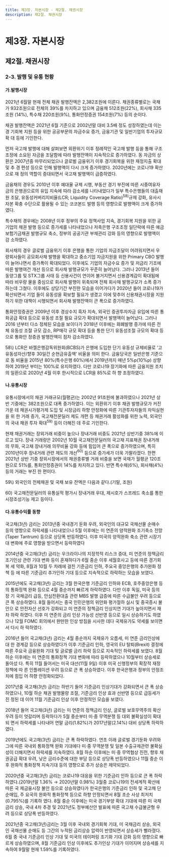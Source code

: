 ```yaml
---
title: 제3장. 자본시장 - 제2절. 채권시장 
description: 제2절. 채권시장
---
```


# 제3장. 자본시장

## 제2절. 채권시장

### 2-3. 발행 및 유통 현황

#### 가.발행시장

2021년 6월말 현재 전체 채권 발행잔액은 2,382조원에 이른다. 채권종류별로는 국채
가 932조원으로 전체의 39%를 차지하고 있으며 금융채 512조원(22%), 회사채 335조원
(14%), 특수채 220조원(9%), 통화안정증권 154조원(7%) 등의 순이다.

채권 발행잔액은 2021년 6월 기준으로 2002년말 대비 3.5배 정도 성장하였는데 이는 경
기회복 지원 등을 위한 공공부문의 자금수요 증가, 금융기관 및 일반기업의 투자규모 확
대 등에 기인한다.

먼저 국고채 발행에 대해 살펴보면 외환위기 이후 정례적인 국고채 발행 등을 통해 구조
조정에 소요된 자금을 조달함에 따라 발행잔액이 지속적으로 증가하였다. 동 자금의 상환은 2007년중 마무리되었으나 글로벌 금융위기 이후 경기회복을 위한 재정지출 확대 및 추
경 편성 등으로 인해 발행액이 다시 크게 증가하였다. 2020년에는 코로나19 확산으로 재
정의 역할이 증대되면서 국고채 발행액이 급증하였다.

금융채의 경우도 2010년 이후 예대율 규제 시행, 부동산 경기 부진에 따른 시중여유자
금의 은행권으로의 유입 지속에 따라 감소세를 나타내었다가 일부 특수은행들의 대출재
원 조달, 유동성커버리지비율(LCR; Liquidity Coverage Ratio)$^{58)}$규제 강화, 유사시 자본
확충 수단으로 활용될 수 있는 코코본드 발행 등의 영향으로 발행액이 크게 증가하였다.

특수채의 경우에는 2008년 이후 정부의 주요 정책사업 지속, 경기회복 지원을 위한 공
기업의 채권 발행 등으로 증가세를 나타내었으나 저축은행 구조조정 일단락에 따른 예금
보험기금채권 발행규모 축소, 정부의 공공기관 부채관리 강화 등의 영향으로 발행액이 감
소하였다.

회사채의 경우 글로벌 금융위기 이후 은행을 통한 기업의 자금조달이 어려워지면서 우
량회사들이 공모회사채 발행을 확대하고 중소기업 자금지원을 위한 Primary CBO 발행이
늘어나면서 증가폭이 확대되었다. 이후에도 기업의 자금수요 증가 및 저금리 기조에 따른
발행여건 개선 등으로 회사채 발행규모가 꾸준히 늘어났다. 그러나 2013년 들어 동양그룹
및 STX그룹 사태 등 신용사건이 연이어 불거지면서 신용경계감이 확대됨에 따라 비우량
물을 중심으로 회사채 발행이 위축되며 전체 회사채 발행규모가 소폭 증가하는데 그쳤다.
이후에도 상당기간 부진한 모습을 이어가다가 2020년 들어 코로나19가 확산되면서 기업
들이 유동성을 확보할 필요가 생겼고 이에 맞추어 신용채권시장을 지원하기 위한 대책이
시행되면서 회사채 발행잔액이 큰 폭으로 증가하였다.

통화안정증권은 2009년 이후 경상수지 흑자 지속, 외국인 증권투자자금 유입에 따른 통
화공급 확대 등으로 유동성 조절 필요 규모가 확대되면서 발행액이 늘어났다. 그러나 2016
년부터 다소 정체된 모습을 보이다가 2018년 이후에는 화폐발행 증가에 따른 전체 유동성 조절 규모 감소, RP매각 규모 확대 등을 통한 단기 유동성조절 규모의 확대 등으로 통화안
정증권 발행잔액이 점차 감소하였다.


<GCenterImg src ="/fm/t3-13.png" caption="표3-13. 채권종류별 발행잔액"/>

<GComment>
58\) LCR은 바젤은행감독위원회(BCBS)가 은행에 도입한 단기 유동성 규제비율로 ‘고유동성자산/향후 30일간 순현금유출액’ 비율을 의미
한다. 금융당국은 일반은행 기준으로 동 비율을 2015년 80%(특수은행 60%)에서 2019년까지 매년 5%p(10%p) 상향하여 2019년
부터는 100%로 유지하였다. 다만 코로나19 장기화에 따른 금융지원 조치의 일환으로 2020년 4월 이후 한시적으로 LCR을 85%로 하
향 조정하였다.
</GComment>

#### 나.유통시장

유통시장에서의 채권 거래규모(월평균)는 2002년 91조원에 불과하였으나 2021년 상반
기중에는 382조원으로 대폭 증가하였다. 이는 외환위기 이후 채권 발행규모가 커진 가운
데 채권시가평가제 도입 및 시장금리 하향 안정화에 따른 기관투자자들의 차익실현을 위
한 거래 증가, 국고채전문딜러 제도 개편 등 채권거래 활성화를 위한 노력, 외국인의 국내
채권 투자 확대$^{59)}$ 등이 더해진 데 주로 기인한다.

현재 채권거래는 장외거래 비중이 높으나 장내거래 비중도 2021년 상반기중 38%에 이
르고 있다. 장내 거래량은 2002년 10월 국고채전문딜러의 국고채 지표채권 장내거래 의
무화, 국고채 장내거래 의무비율 강화 등에 힘입어 큰 폭으로 증가하였으며, 특히 2010년이후 장내거래 관련 제도의 개선$^{60)}$ 등으로 증가세가 더욱 가팔라졌다. 한편 2021년 상반
기중 장외시장에서의 채권종류별 거래 비중을 보면 국채가 월평균 120조원으로 51%를,
통화안정증권이 14%를 차지하고 있다. 반면 특수채(6%), 회사채(4%) 등의 거래는 부진
한 편이다.


<GCenterImg src ="/fm/t3-17.png" caption="표3-17. 채권종류별 거래량 현황"/>

<GComment>
59\) 외국인의 전체채권 및 국채 보유 잔액은 다음과 같다.(기말, 조원)
<GCenterImg src ="/fm/59).png" />

60\) 국고채전문딜러의 유통실적 평가시 장내거래 우대, 제시호가 스프레드 축소를 통한 시장조성기능 제고 등이다.

</GComment>

#### 다.유통수익률 동향

국고채(3년) 금리는 2013년중 국내경기 둔화 우려, 외국인의 대규모 국채선물 순매수
등의 영향으로 하락세를 나타내었으나 5월 이후에는 미 연준의 양적완화 조기축소 전망
(Taper Tantrum) 등으로 상당폭 반등하였다. 이후 미국의 양적완화 축소 관련 시장기대
변화에 주로 영향을 받으면서 등락하였다

2014년중 국고채(3년) 금리는 우크라이나의 지정학적 리스크 증대, 미 연준의 정책금리
조기인상 관련 기대 변화 등이 혼재하다가 6월 중순 이후 세월호사고 등에 따른 경기회복
세 약화, 8월과 10월 두 차례에 걸친 기준금리 인하, 주요국 중앙은행의 추가완화 정책 등
에 따른 기준금리 추가인하 기대 등으로 지속적으로 하락하는 모습을 보였다.

2015년에도 국고채(3년) 금리는 3월 한국은행 기준금리 인하와 ECB, 호주중앙은행 등
의 통화정책 완화 등으로 4월 중순까지 빠르게 하락하였다. 다만 이후 독일, 미국 등의 장
기 국채금리 급등, 안심전환대출 관련 MBS 발행 급증에 따른 수급불안 우려 등으로 큰
폭 상승하였다. 8월 들어서는 중국 인민은행의 위안화 평가절하 실시 및 중국증시 불안으
로 안전자산 선호가 강화되고 미 연준의 정책금리 인상지연 기대가 높아지면서 재차 하락
하였다. 이후 미 연준의 금리 인상 가능성 선반영 등으로 일시 상승하기도 하였으나 12월
FOMC 회의에서 완만한 인상 방침을 시사한 데다 국제유가도 약세를 보이면서 다시 하
락하였다.

2016년 들어 국고채(3년) 금리는 4월 중순까지 국제유가 오름세, 미 연준 금리인상에 대
한 경계감 등으로 상승하였다가 이후 기준금리 인하, 영국의 EU 탈퇴(Brexit) 결정에 따른
주요국 금융완화 기대 및 글로벌 금리 하락 등으로 지속적인 하락세를 보였다. 8월 하순
이후에는 미 연준의 통화정책 기대 변화에 따라 등락하였으나 10월부터 상승세로 돌아섰
다. 특히 11월 들어서는 미국 대선(11월 9일) 이후 미국 신행정부의 확장적 재정정책에 따
른 인플레이션 우려 등으로 큰 폭 상승하였다. 이후 한국은행과 정부의 안정조치에 힘입
어 하향 안정화되었다.

2017년중 국고채(3년) 금리는 하반기 들어 기준금리 인상기대가 강화되면서 큰 폭 상승
하였으나, 10월 하순 채권 발행물량 조절, 기준금리 인상 효과 선반영 등으로 급등세가 진
정된 데 이어 11월 기준금리 인상 이후 안정적인 모습을 보였다.

2018년 들어 국고채(3년) 금리는 미 연준의 정책금리 인상, 글로벌 보호무역주의 확산
우려 등이 엇갈리며 등락하다가 5월 중순부터 미·중 무역분쟁 등 대외 불확실성이 확대되
면서 하락세를 나타내어 연말 금리(1.82%)가 2017년말(2.14%) 대비 상당폭 하락하였다.

2019년에도 국고채(3년) 금리는 큰 폭 하락하였다. 연초 이래 글로벌 경기둔화 우려와 그에 따른 국내외 통화정책 완화 기대에다 미·중 무역분쟁 및 일본 수출규제관련 불확실
성이 더해지면서 하락세를 지속하였다. 8월 하순 이후에는 미·중 무역협상 진전, 향후 채
권공급 확대 우려, 낮은 금리수준에 대한 부담 등으로 상당폭 반등하였으나 11월 중순 이후
완화적 통화정책 지속기대 등의 영향으로 추가 상승은 제약되었다.

2020년중 국고채(3년) 금리는 코로나19 대응을 위한 기준금리 인하 등으로 큰 폭 하락
하였다.(2019년말 1.36% → 2020년말 0.98%) 3월중 코로나19의 전세계적 확산에 따른 국
제금융시장 불안 등으로 상승하였다가 한국은행의 기준금리 인하 및 국고채 단순매입, 주
요국의 완화적 통화정책 등으로 하향 안정되면서 8월 초순 사상 최저치(0.795%)를 기록하
였다. 8월 중순 이후에는 미국 경기부양 확대 기대에 따른 미 국채금리 상승, 국내 4차 추경
및 2021년도 정부예산안 발표에 따른 국고채 수급불균형 우려 등으로 상당폭 반등하였다.

2021년중 국고채(3년)금리는 3월 이후 국내외 경기회복 기대, 미 국채금리 상승, 외국인
국채선물 순매도 등 그간의 누적된 금리상승 압력이 반영되면서 상승세가 빨라졌다. 6월
중 국내 기준금리 인상 기대 및 미국의 테이퍼링 조기화 기대 강화 등의 영향으로 빠르게
상승하였으며, 8월 기준금리 인상 이후에도 추가인상 기대가 이어지며 상승세를 지속하여
9월말 현재 1.59%를 기록하였다.


<GCenterImg src ="/fm/3-17.png" caption="그림3-17. 채권유통수익률 및 기준금리"/>